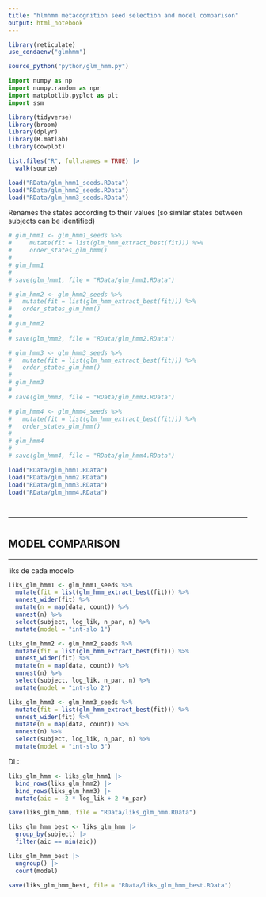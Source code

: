 ```yaml
---
title: "hlmhmm metacognition seed selection and model comparison"
output: html_notebook
---
```



```r
library(reticulate)
use_condaenv("glmhmm")

source_python("python/glm_hmm.py")
```

```python
import numpy as np
import numpy.random as npr
import matplotlib.pyplot as plt
import ssm 
```

```r
library(tidyverse)
library(broom)
library(dplyr)
library(R.matlab)
library(cowplot)

list.files("R", full.names = TRUE) |> 
  walk(source)
```


```r
load("RData/glm_hmm1_seeds.RData")
load("RData/glm_hmm2_seeds.RData")
load("RData/glm_hmm3_seeds.RData")
```


Renames the states according to their values (so similar states between subjects can be identified)
```r
# glm_hmm1 <- glm_hmm1_seeds %>% 
#     mutate(fit = list(glm_hmm_extract_best(fit))) %>%
#     order_states_glm_hmm()
# 
# glm_hmm1
# 
# save(glm_hmm1, file = "RData/glm_hmm1.RData")
```

```r
# glm_hmm2 <- glm_hmm2_seeds %>% 
#   mutate(fit = list(glm_hmm_extract_best(fit))) %>%
#   order_states_glm_hmm()
# 
# glm_hmm2
# 
# save(glm_hmm2, file = "RData/glm_hmm2.RData")
```

```r
# glm_hmm3 <- glm_hmm3_seeds %>%
#   mutate(fit = list(glm_hmm_extract_best(fit))) %>%
#   order_states_glm_hmm()
# 
# glm_hmm3
# 
# save(glm_hmm3, file = "RData/glm_hmm3.RData")
```

```r
# glm_hmm4 <- glm_hmm4_seeds %>%
#   mutate(fit = list(glm_hmm_extract_best(fit))) %>%
#   order_states_glm_hmm()
# 
# glm_hmm4
# 
# save(glm_hmm4, file = "RData/glm_hmm4.RData")
```

```r
load("RData/glm_hmm1.RData")
load("RData/glm_hmm2.RData")
load("RData/glm_hmm3.RData")
load("RData/glm_hmm4.RData")
```


---------------------------------------------------------------------
---------------------------------------------------------------------
MODEL COMPARISON 
---------------------------------------------------------------------
---------------------------------------------------------------------


liks de cada modelo
```r
liks_glm_hmm1 <- glm_hmm1_seeds %>% 
  mutate(fit = list(glm_hmm_extract_best(fit))) %>% 
  unnest_wider(fit) %>% 
  mutate(n = map(data, count)) %>% 
  unnest(n) %>% 
  select(subject, log_lik, n_par, n) %>% 
  mutate(model = "int-slo 1")

liks_glm_hmm2 <- glm_hmm2_seeds %>% 
  mutate(fit = list(glm_hmm_extract_best(fit))) %>% 
  unnest_wider(fit) %>% 
  mutate(n = map(data, count)) %>% 
  unnest(n) %>% 
  select(subject, log_lik, n_par, n) %>% 
  mutate(model = "int-slo 2")

liks_glm_hmm3 <- glm_hmm3_seeds %>%
  mutate(fit = list(glm_hmm_extract_best(fit))) %>%
  unnest_wider(fit) %>%
  mutate(n = map(data, count)) %>%
  unnest(n) %>%
  select(subject, log_lik, n_par, n) %>%
  mutate(model = "int-slo 3")
```

DL:
```r
liks_glm_hmm <- liks_glm_hmm1 |> 
  bind_rows(liks_glm_hmm2) |> 
  bind_rows(liks_glm_hmm3) |> 
  mutate(aic = -2 * log_lik + 2 *n_par)

save(liks_glm_hmm, file = "RData/liks_glm_hmm.RData")

liks_glm_hmm_best <- liks_glm_hmm |> 
  group_by(subject) |> 
  filter(aic == min(aic)) 

liks_glm_hmm_best |> 
  ungroup() |> 
  count(model)

save(liks_glm_hmm_best, file = "RData/liks_glm_hmm_best.RData")
```

